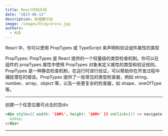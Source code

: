 ```yaml
---
title: React代码片段
date: "2023-06-13"
description: 前端塞尔达
image: /images/blog/arora.jpg
authors:
  - KUD
---
```


React 中，你可以使用 PropTypes 或 TypeScript 来声明和验证组件属性的类型

PropTypes: PropTypes 是 React 提供的一个轻量级的类型检查机制。你可以在组件的 propTypes 属性中使用 PropTypes 对象来定义属性的类型和验证规则。PropTypes 是一种静态检查机制，在运行时进行验证，可以帮助你在开发过程中捕捉潜在的错误。PropTypes 提供了一些常见的类型检查器，例如 string、number、array、object 等，以及一些更复杂的检查器，如 shape、oneOfType 等。

---

创建一个任意位置可点击的空div
```html
<div style={{ width: '100%', height: '100%' }} onClick={() => navigate(Path.Home)}>
  &nbsp;
</div>
```

---
